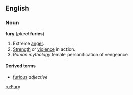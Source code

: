 ==English==

===Noun===
'''fury''' (''plural'' '''furies''')
# Extreme [[anger]].
# [[Strength]] or [[violence]] in action.
# ''Roman mythology'' female personification of vengeance

====Derived terms====
*[[furious]] ''adjective''

[[ru:Fury]]